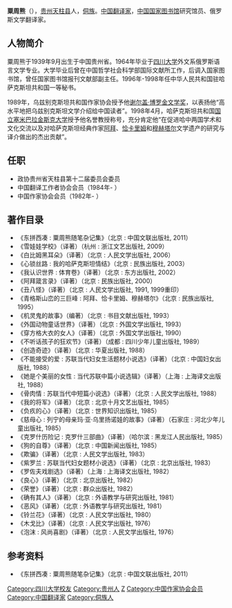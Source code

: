 {{blpsources|time=2019-06-28}}
{{Infobox Person
| name        = 粟周熊
| image       = 
| birth_date  = {{bya|1939|9}}
| birth_place = {{CHN-1928}}[[贵州省|贵州省]]
| death_date  =
| death_place =
| other_names =
| nationality = {{PRC}}
| known_for   = 中国翻译家
| occupation  = [[中国国家图书馆|中国国家图书馆]]
}}
'''粟周熊'''（{{bd|1939年||catIdx=Su}}），[[贵州|贵州]][[天柱县|天柱县]]人，[[侗族|侗族]]。[[中国|中国]][[翻译家|翻译家]]，[[中国国家图书馆|中国国家图书馆]]研究馆员、俄罗斯文学翻译家。

== 人物简介 ==
粟周熊于1939年9月出生于中国贵州省。1964年毕业于[[四川大学|四川大学]]外文系俄罗斯语言文学专业。大学毕业后曾在中国哲学社会科学部国际文献所工作，后调入国家图书馆，曾任国家图书馆报刊文献部副主任。1996年-1998年任中华人民共和国驻哈萨克斯坦共和国一等秘书。

1989年，乌兹别克斯坦共和国作家协会授予他[[谢尔盖·博罗金文学奖|谢尔盖·博罗金文学奖]]，以表扬他“高水平地把乌兹别克斯坦文学介绍给中国读者”。1998年4月，哈萨克斯坦共和国[[国立塞米巴拉金斯克大学|国立塞米巴拉金斯克大学]]授予他名誉教授称号，充分肯定他“在促进哈中两国学术和文化交流以及对哈萨克斯坦经典作家[[阿拜·庫南巴耶夫|阿拜]]、[[恰卡里姆|恰卡里姆]]和[[穆赫塔尔|穆赫塔尔]]文学遗产的研究与译介做出的杰出贡献”。

== 任职 ==
* 政协贵州省天柱县第十二届委员会委员
* 中国翻译工作者协会会员（1984年- ）
* 中国作家协会会员（1982年- ）

== 著作目录 ==
* 《东拼西凑 : 粟周熊随笔杂记集》（北京 : 中国文联出版社, 2011）
* 《雪娃娃学校》（译著）（杭州 : 浙江文艺出版社, 2009）
* 《白比姆黑耳朵》（译著）（北京 : 人民文学出版社, 2006）
* 《心锁丝路 : 我的哈萨克斯坦情结》（北京 : 民族出版社, 2003）
* 《我认识世界 : 体育卷》（译著）（北京 : 东方出版社, 2002）
* 《阿拜箴言录》（译著）（北京 : 民族出版社, 2000）
* 《丑八怪》（译著）（北京 : 人民文学出版社, 1991, 1999重印）
* 《青格斯山峦的三巨峰 : 阿拜、恰卡里姆、穆赫塔尔》（北京 : 民族出版社, 1995）
* 《机灵鬼的故事》（编著）（北京 : 书目文献出版社, 1993）
* 《外国动物童话世界》（译著）（北京 : 外国文学出版社, 1993）
* 《穿方格大衣的女人》（译著）（北京 : 外国文学出版社, 1990）
* 《不听话孩子的狂欢节》（译著）（成都 : 四川少年儿童出版社, 1989）
* 《创造奇迹》（译著）（北京 : 华夏出版社, 1988）
* 《不能接受的爱 : 苏联当代妇女生活题材小说选》（译著）（北京 : 中国妇女出版社, 1988）
* 《她是个美丽的女性 : 当代苏联中篇小说选辑》（译著）（上海 : 上海译文出版社, 1988）
* 《骨肉情 : 苏联当代中短篇小说选》（译著）（北京 : 人民文学出版社, 1988）
* 《我的将军》（译著）（北京 : 北京十月文艺出版社, 1985）
* 《负疚的心》（译著）（北京 : 世界知识出版社, 1985）
* 《慈母心 : 列宁的母亲玛·亚·乌里扬诺娃的故事》（译著）（石家庄 : 河北少年儿童出版社, 1985）
* 《克罗什历险记 : 克罗什三部曲》（译著）（哈尔滨 : 黑龙江人民出版社, 1985）
* 《狗的自尊》（译著）（北京 : 中国新闻出版社, 1985）
* 《欺骗》（译著）（北京 : 人民文学出版社, 1983）
* 《紫罗兰 : 苏联当代妇女题材小说选》（译著）（北京 : 北京出版社, 1983）
* 《罗佐夫戏剧选》（译著）（上海 : 上海译文出版社, 1982）
* 《良心》（译著）（北京 : 北京出版社, 1982）
* 《荣誉》（译著）（北京 : 群众出版社, 1982）
* 《确有其人》（译著）（北京 : 外语教学与研究出版社, 1981）
* 《恶风》（译著）（北京 : 外语教学与研究出版社, 1981）
* 《铃兰花》（译著）（北京 : 人民文学出版社, 1980）
* 《木戈比》（译著）（北京 : 人民文学出版社, 1976）
* 《泡沫 : 风尚喜剧》（译著）（北京 : 人民文学出版社, 1976）

== 参考资料 ==
*《东拼西凑 : 粟周熊随笔杂记集》（北京 : 中国文联出版社, 2011） 

{{Authority control}}
{{DEFAULTSORT:Su Zhouxiong}}
[[Category:四川大学校友|Category:四川大学校友]]
[[Category:贵州人|Category:贵州人]]
[[Category:粟姓|Z]]
[[Category:中国作家协会会员|Category:中国作家协会会员]]
[[Category:中国翻译家|Category:中国翻译家]]
[[Category:侗族人|Category:侗族人]]